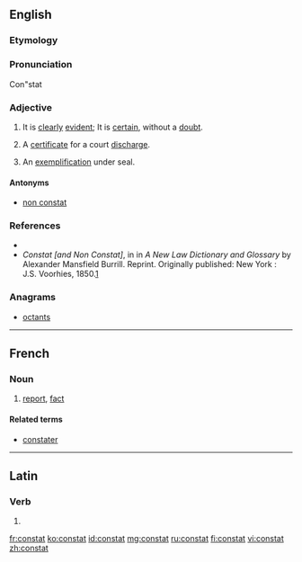 ==English==

===Etymology===
{{etyl|la}} {{term|constat|cōnstat|lang=la}}

===Pronunciation===
Con"stat

===Adjective===
{{en-adj|-}}

# {{legal|religion|science}} It is [[clear]]ly [[evident]]; It is [[certain]], without a [[doubt]].
# {{legal}} A [[certificate]] for a court [[discharge]].
# {{legal}} An [[exemplification]] under seal.

====Antonyms====
* [[non constat]]

===References===

* {{R:Webster 1913|constat}}
* ''Constat [and Non Constat]'', in in ''A New Law Dictionary and Glossary'' by Alexander Mansfield Burrill. Reprint. Originally published: New York : J.S. Voorhies, 1850.[http://books.google.com/books?id=DeQYXYMBtwgC&pg=PA110&lpg=PA110&dq=atpatruus&source=web&ots=CS4in-556J&sig=rR7Y8zx6YSZjwzjWoQ9ShcYT7Qc#PPA268,M1]

===Anagrams===
* [[octants#English|octants]]

----

==French==

===Noun===
{{fr-noun|m}}

# [[report]], [[fact]]

====Related terms====
* [[constater]]

----

==Latin==

===Verb===
{{la-verb-form|cōnstat}}

# {{conjugation of|consto|cōnstō|3|s|pres|act|ind|lang=la}}

[[fr:constat]]
[[ko:constat]]
[[id:constat]]
[[mg:constat]]
[[ru:constat]]
[[fi:constat]]
[[vi:constat]]
[[zh:constat]]